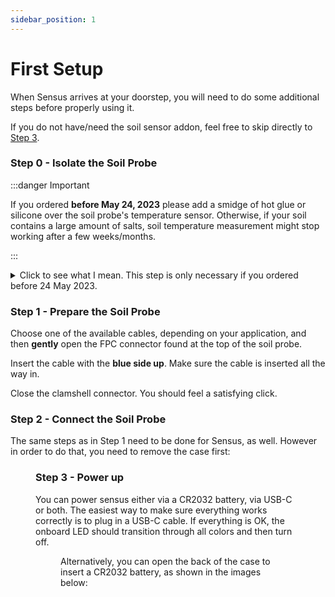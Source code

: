```yaml
---
sidebar_position: 1
---
```



# First Setup

When Sensus arrives at your doorstep, you will need to do some additional steps before properly using it.

If you do not have/need the soil sensor addon, feel free to skip directly to [Step 3](#step-3---power-up).

### Step 0 - Isolate the Soil Probe
:::danger Important

If you ordered **before May 24, 2023** please add a smidge of hot glue or silicone over the soil probe's temperature sensor. Otherwise, if your soil contains a large amount of salts, soil temperature measurement might stop working after a few weeks/months.

:::

<details>
<summary>Click to see what I mean. This step is only necessary if you ordered before 24 May 2023.</summary>
<Figure caption="Isolate the temperature sensor" src="/img/probe-glue.png" />
</details>

### Step 1 - Prepare the Soil Probe
Choose one of the available cables, depending on your application, and then **gently** open the FPC connector found at the top of the soil probe. 

Insert the cable with the **blue side up**. Make sure the cable is inserted all the way in.

Close the clamshell connector. You should feel a satisfying click.

<div className="figure-container">
    <Figure caption="Open the clamshell connector" src="/img/probe1.png" />
    <Figure caption="Insert the cable (blue side up)" src="/img/probe2.jpg" />
    <Figure caption="Close the clamshell" src="/img/probe3.jpg" />
</div>


### Step 2 - Connect the Soil Probe
The same steps as in Step 1 need to be done for Sensus, as well. However in order to do that, you need to remove the case first:

<Figure caption="The case is easiest to remove if pushing up from the USB-C port" src="/img/case1.png" />

<div className="figure-container">
    <Figure caption="Insert the cable (blue side up)" src="/img/case3.jpg" />
    <Figure caption="Insert the top part of the case" src="/img/case4.jpg" />
</div>

### Step 3 - Power up
You can power sensus either via a CR2032 battery, via USB-C or both. The easiest way to make sure everything works correctly is to plug in a USB-C cable. If everything is OK, the onboard LED should transition through all colors and then turn off.

<Figure caption="Sensus powered via USB-C" src="/img/power1.jpg" />

Alternatively, you can open the back of the case to insert a CR2032 battery, as shown in the images below:
  
<Figure caption="Rotate counter-clockwise to open" src="/img/power2.png" />

<div className="figure-container">
    <Figure caption="" src="/img/power3.png" />
    <Figure caption="Insert battery with positive side up" src="/img/power4.png" />
</div>
